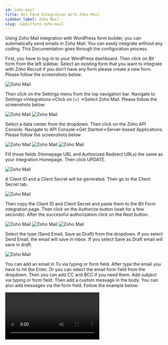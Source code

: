 ```yaml
---
id: zoho-mail
title: Bit Form Integration With Zoho Mail 
sidebar_label: Zoho Mail
slug: /wpbitform-zoho-mail
---
```


Using Zoho Mail integration with WordPress form builder, you can automatically send emails in Zoho Mail. You can easily integrate without any coding. This Documentation goes through the configuration process. 

First, you have to log-in to your WordPress dashboard. Then click on Bit form from the left sidebar. Select an existing form that you want to integrate with Zoho Recruit if you don’t have any form please create a new form. Please follow the screenshots below:

<Image src="Zoho Mail/1.create_form" alt="Zoho Mail" w="1020" h="400" />

Then click on the Settings menu from the top navigation bar. Navigate to Settings->Integrations->Click on (+) ->Select Zoho Mail. Please follow the screenshots below:

<Image src="Zoho Mail/2.Homepage" alt="Zoho Mail" w="1020" h="400" />

<Image src="Zoho Mail/3.Bit-Form-to-Zoho-Mail-integration-select" alt="Zoho Mail" w="1020" h="400" />

Select a data center from the dropdown. Then click on the Zoho API Console. Navigate to API Console->Get Started->Server-based Applications. Please follow the screenshots below

<Image src="Zoho Mail/4.Bit-Form-to-Zoho-Mail-api-console" alt="Zoho Mail" w="1020" h="400" />

<Image src="Zoho Mail/5.GetStarted" alt="Zoho Mail" w="1020" h="400" />

<Image src="Zoho Mail/6.api-console-server-based" alt="Zoho Mail" w="1020" h="400" />

Fill those fields (Homepage URL and Authorized Redirect URLs) the same as your Integration Homepage. Then click UPDATE.

<Image src="Zoho Mail/7.Bit-Form-to-Zoho-Mail-client-details" alt="Zoho Mail" w="1020" h="400" />

A Client ID and a Client Secret will be generated. Then go to the Client Secret tab.

<Image src="Zoho Mail/8.Bit-Form-to-Zoho-Mail-client-secret" alt="Zoho Mail" w="1020" h="400" />

Then copy the Client ID and Client Secret and paste them to the Bit Form integration page. Then click on the Authorize button (wait for a few seconds). After the successful authorization click on the Next button.

<Image src="Zoho Mail/9.Bit-Form-to-Zoho-Mail-integration-homepage" alt="Zoho Mail" w="1020" h="400" />

<Image src="Zoho Mail/10.Bit-Form-to-Zoho-Mail-accept" alt="Zoho Mail" w="1020" h="400" />

<Image src="Zoho Mail/11.Bit-Form-to-Zoho-Mail-authorization" alt="Zoho Mail" w="1020" h="400" />

Select the type (Send Email, Save as Draft) from the dropdown. If you select Send Email, the email will save in inbox. If you select Save as Draft email will save in draft.

<Image src="Zoho Mail/12.Bit-Form-to-Zoho-Mail-type-select" alt="Zoho Mail" w="1020" h="400" />

You can add an email in To via typing or form field. After type the email you have to hit the Enter. Or you can select the email form field from the dropdown. Then you can add CC and BCC if you need them. Add subject via typing or form field. Then add a custom message in the body. You can also add messages via the form field. Follow the example below:

<Video src="13.Bit-Form-to-Zoho-mail-send-email" alt="Zoho Desk" w="1020" h="400" />

You can also send attachments from Bit Form to mail.

Add all the necessary actions to be performed on integration and then click on the Save button to save your settings.

In the end, create a Workflow for triggering the integration. Select the integration which you created before.

<Video src="14.Bit-Form-to-Zoho-mail-workflow" alt="Zoho Desk" w="1020" h="400" />

**Watch the full video here!**

<Video youtube src="en6GWQ_8who" />
